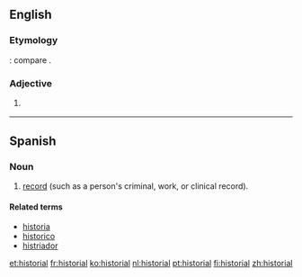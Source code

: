 ==English==

===Etymology===
{{etyl|la|en}} {{lena}} {{term|historialis}}: compare {{etyl|fr|-}} {{term|historial|lang=fr}}.

===Adjective===
{{en-adj}}

# {{obsolete form of|historical}}
#: {{rfquotek|Chaucer}}

{{Webster 1913}}

----

==Spanish==

===Noun===
{{es-noun|m|es}}

# [[record]] (such as a person's criminal, work, or clinical record).

====Related terms====
* [[historia]]
* [[historico]]
* [[histriador]]

[[et:historial]]
[[fr:historial]]
[[ko:historial]]
[[nl:historial]]
[[pt:historial]]
[[fi:historial]]
[[zh:historial]]